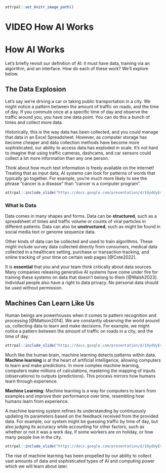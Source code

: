 
```r
ottrpal::set_knitr_image_path()
```

# VIDEO How AI Works

# How AI Works

Let's briefly revisit our definition of AI: it must have data, training via an algorithm, and an interface. How do each of these work? We'll explore below.

## The Data Explosion

Let's say we're driving a car or taking public transportation in a city. We might notice a pattern between the amount of traffic on roads, and the time of day. If you commute once at a specific time of day and observe the traffic around you, you have one data point. You can do this a bunch of times and collect more data. 

Historically, this is the way data has been collected, and you could manage that data in an Excel Spreadsheet. However, as computer storage has become cheaper and data collection methods have become more sophisticated, our ability to access data has exploded in scale. It's not hard to imagine that using traffic cameras, dashcams, and car sensors could collect a lot more information than any one person.

Think about how much text information is freely available on the internet! Treating that as input data, AI systems can look for patterns of words that typically go together. For example, you're much more likely to see the phrase "cancer is a disease" than "cancer is a computer program".

```r
ottrpal::include_slide("https://docs.google.com/presentation/d/1OydUyEv1uEzn8ONPznxH1mGd4VHC9n88_aUGqkHJX4I/edit#slide=id.g2a3877ab699_0_79")
```

### What Is Data

Data comes in many shapes and forms. Data can be **structured**, such as a spreadsheet of times and traffic volume or counts of viral particles in different patients. Data can also be **unstructured**, such as might be found in social media text or genome sequence data.

Other kinds of data can be collected and used to train algorithms. These might include survey data collected directly from consumers, medical data collected in a healthcare setting, purchase or transaction tracking, and online tracking of your time on certain web pages [@Cote2022].

<div class = "ethics"> 
It is **essential** that you and your team think critically about data sources. Many companies releasing generative AI systems have come under fire for training these systems on data that doesn't belong to them [@Walsh2023]. Individual people also have a right to data privacy. No personal data should be used without permission.  
</div>




## Machines Can Learn Like Us

Human beings are powerhouses when it comes to pattern recognition and processing [@Mattson2014]. We are constantly observing the world around us, collecting data to learn and make decisions. For example, we might notice a pattern between the amount of traffic on roads in a city, and the time of day. 

```r
ottrpal::include_slide("https://docs.google.com/presentation/d/1OydUyEv1uEzn8ONPznxH1mGd4VHC9n88_aUGqkHJX4I/edit#slide=id.gcf1264c749_0_140")
```

Much like the human brain, machine learning detects patterns within data. **Machine learning** is at the heart of artificial intelligence, allowing computers to learn and make predictions. In more complex machine learning, computers make millions of calculations, mastering the mapping of inputs (observations) to outputs (predictions). This process mirrors how humans learn through experience. 

<div class = "dictionary"> 
**Machine Learning**: Machine learning is a way for computers to learn from examples and improve their performance over time, resembling how humans learn from experience.
</div>

A machine learning system refines its understanding by continuously updating its parameters based on the feedback received from the provided data. For example, our system might be guessing traffic by time of day, but also judging its accuracy while accounting for other factors, such as whether or not it was a work day, if some workers are on holiday, or how many people live in the city. 

```r
ottrpal::include_slide("https://docs.google.com/presentation/d/1OydUyEv1uEzn8ONPznxH1mGd4VHC9n88_aUGqkHJX4I/edit#slide=id.g1965a5f7f0a_0_44")
```

The rise of machine learning has been propelled by our ability to collect vast amounts of data and sophisticated types of AI and computing power which we will learn about later.


<!-- ## Motivation -->


<!-- ## Target Audience   -->

<!-- The course is intended for ... -->

<!-- ## Curriculum   -->

<!-- The course covers... -->

